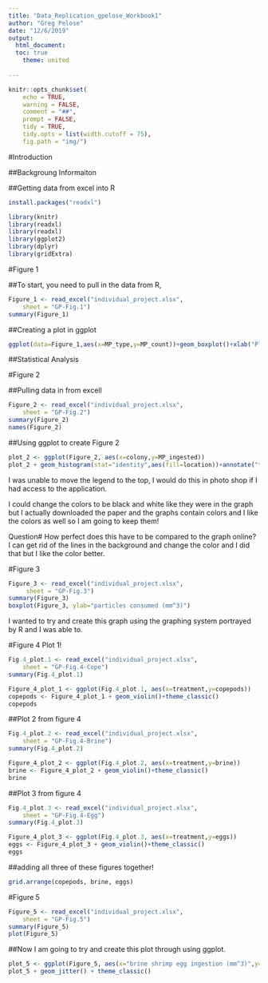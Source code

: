 ```yaml
---
title: "Data_Replication_gpelose_Workbook1"
author: "Greg Pelose"
date: "12/6/2019"
output: 
  html_document:
  toc: true
    theme: united
      
---
```


```r
knitr::opts_chunk$set(
	echo = TRUE,
	warning = FALSE,
	comment = "##",
	prompt = FALSE,
	tidy = TRUE,
	tidy.opts = list(width.cutoff = 75),
	fig.path = "img/")
```
#Introduction

##Backgroung Informaiton
  

##Getting data from excel into R
```r
install.packages("readxl")
```
```r
library(knitr)
library(readxl)
library(readxl)
library(ggplot2)
library(dplyr)
library(gridExtra)
```


#Figure 1

##To start, you need to pull in the data from R, 

```r
Figure_1 <- read_excel("individual_project.xlsx", 
    sheet = "GP-Fig.1")
summary(Figure_1)
```

##Creating a plot in ggplot

```r
ggplot(data=Figure_1,aes(x=MP_type,y=MP_count))+geom_boxplot()+xlab("Plastic Type")+ylab("no. plastics per polyp")+scale_y_continuous(lim=c(0,100),breaks=c(0,20,40,60,80,100))+theme_classic()+annotate("text", x = "Beads", y = 30, label = "A")+annotate("text", x = "Fibers", y = 92, label = "B")+annotate("text", x = "Misc", y = 22, label = "A")+theme(axis.text.x = element_text(angle = 45, hjust = 1))
```

##Statistical Analysis



#Figure 2

##Pulling data in from excell 
```r
Figure_2 <- read_excel("individual_project.xlsx", 
    sheet = "GP-Fig.2")
summary(Figure_2)
names(Figure_2)
```

##Using ggplot to create Figure 2


```r
plot_2 <- ggplot(Figure_2, aes(x=colony,y=MP_ingested))
plot_2 + geom_histogram(stat="identity",aes(fill=location))+annotate("text", x = 1, y = 100, label = "57.5%")+annotate("text", x = 2, y = 135, label = "74.7%")+annotate("text", x = 3, y = 19, label = "88.6%")+scale_y_continuous(lim=c(0,250),breaks=c(0,50,100,150,200,250))
```

I was unable to move the legend to the top, I would do this in photo shop if I had access to the application.  

I could change the colors to be black and white like they were in the graph but I actually downloaded the paper and the graphs contain colors and I like the colors as well so I am going to keep them!

Question#
How perfect does this have to be compared to the graph online? I can get rid of the lines in the background and change the color and I did that but I like the color better. 

#Figure 3

```r
Figure_3 <- read_excel("individual_project.xlsx", 
     sheet = "GP-Fig.3")
summary(Figure_3)
boxplot(Figure_3, ylab="particles consumed (mm^3)")
```
I wanted to try and create this graph using the graphing system portrayed by R and I was able to. 


#Figure 4 Plot 1!

```r
Fig.4_plot.1 <- read_excel("individual_project.xlsx", 
    sheet = "GP-Fig.4-Cope")
summary(Fig.4_plot.1)
```

```r
Figure_4_plot_1 <- ggplot(Fig.4_plot.1, aes(x=treatment,y=copepods))
copepods <- Figure_4_plot_1 + geom_violin()+theme_classic()
copepods
```


##Plot 2 from figure 4

```r
Fig.4_plot.2 <- read_excel("individual_project.xlsx", 
    sheet = "GP-Fig.4-Brine")
summary(Fig.4_plot.2)
```


```r
Figure_4_plot_2 <- ggplot(Fig.4_plot.2, aes(x=treatment,y=brine))
brine <- Figure_4_plot_2 + geom_violin()+theme_classic()
brine
```

##Plot 3 from figure 4

```r
Fig.4_plot.3 <- read_excel("individual_project.xlsx", 
    sheet = "GP-Fig.4-Egg")
summary(Fig.4_plot.3)
```


```r
Figure_4_plot_3 <- ggplot(Fig.4_plot.3, aes(x=treatment,y=eggs))
eggs <- Figure_4_plot_3 + geom_violin()+theme_classic()
eggs
```

##adding all three of these figures together!
```r
grid.arrange(copepods, brine, eggs)
```

#Figure 5

```r
Figure_5 <- read_excel("individual_project.xlsx", 
    sheet = "GP-Fig.5")
summary(Figure_5)
plot(Figure_5)
```

##Now I am going to try and create this plot through using ggplot.

```r
plot_5 <- ggplot(Figure_5, aes(x="brine shrimp egg ingestion (mm^3)",y="Microplastic Ingestion (mm^3)"))
plot_5 + geom_jitter() + theme_classic()
```

